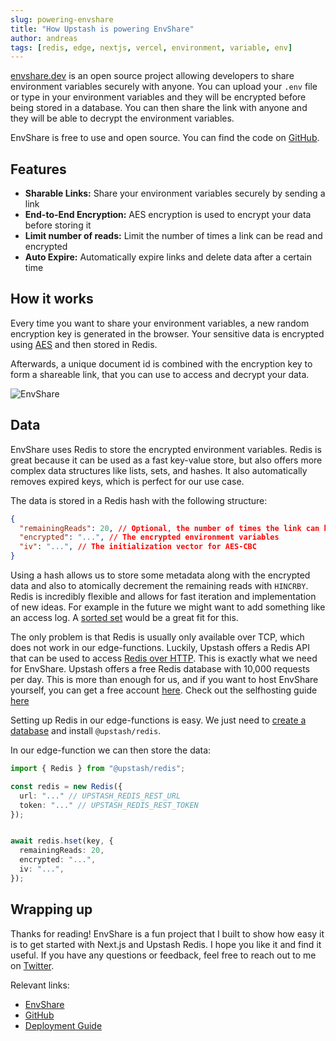 ```yaml
---
slug: powering-envshare
title: "How Upstash is powering EnvShare"
author: andreas
tags: [redis, edge, nextjs, vercel, environment, variable, env]
---
```


[envshare.dev](https://envshare.dev) is an open source project allowing developers to share environment variables securely with anyone.
You can upload your `.env` file or type in your environment variables and they will be encrypted before being stored in a database.
You can then share the link with anyone and they will be able to decrypt the environment variables.

EnvShare is free to use and open source. You can find the code on [GitHub](https://github.com/chronark/envshare).

## Features

- **Sharable Links:** Share your environment variables securely by sending a link
- **End-to-End Encryption:** AES encryption is used to encrypt your data before storing it
- **Limit number of reads:** Limit the number of times a link can be read and encrypted
- **Auto Expire:** Automatically expire links and delete data after a certain time

## How it works

Every time you want to share your environment variables, a new random encryption key is generated in the browser. 
Your sensitive data is encrypted using [AES](https://en.wikipedia.org/wiki/Advanced_Encryption_Standard) and then stored in Redis.

Afterwards, a unique document id is combined with the encryption key to form a shareable link, that you can use to access and decrypt your data.

![EnvShare](/blog/envshare/arch.png)

## Data

EnvShare uses Redis to store the encrypted environment variables. Redis is great because it can be used as a fast key-value store, but also offers more complex data structures like lists, sets, and hashes.
It also automatically removes expired keys, which is perfect for our use case.

The data is stored in a Redis hash with the following structure:

```json
{
  "remainingReads": 20, // Optional, the number of times the link can be read
  "encrypted": "...", // The encrypted environment variables
  "iv": "...", // The initialization vector for AES-CBC
}
```

Using a hash allows us to store some metadata along with the encrypted data and also to atomically decrement the remaining reads with `HINCRBY`.
Redis is incredibly flexible and allows for fast iteration and implementation of new ideas. For example in the future we might want to add something like an access log. A [sorted set](https://redis.io/docs/data-types/sorted-sets/) would be a great fit for this.

The only problem is that Redis is usually only available over TCP, which does not work in our edge-functions. Luckily, Upstash offers a Redis API that can be used to access [Redis over HTTP](https://docs.upstash.com/redis/features/restapi). This is exactly what we need for EnvShare.
Upstash offers a free Redis database with 10,000 requests per day. This is more than enough for us, and if you want to host EnvShare yourself, you can get a free account [here](https://console.upstash.com).
Check out the selfhosting guide [here](https://envshare.dev/deploy)

Setting up Redis in our edge-functions is easy. We just need to [create a database](https://console.upstash.com/redis) and install `@upstash/redis`.

In our edge-function we can then store the data:

```ts:/api/share.ts
import { Redis } from "@upstash/redis";

const redis = new Redis({
  url: "..." // UPSTASH_REDIS_REST_URL
  token: "..." // UPSTASH_REDIS_REST_TOKEN
});


await redis.hset(key, {
  remainingReads: 20,
  encrypted: "...",
  iv: "...",
});
```

## Wrapping up

Thanks for reading! EnvShare is a fun project that I built to show how easy it is to get started with Next.js and Upstash Redis. I hope you like it and find it useful. If you have any questions or feedback, feel free to reach out to me on [Twitter](https://twitter.com/chronark_).

Relevant links:
- [EnvShare](https://envshare.dev)
- [GitHub](https://github.com/chronark/envshare)
- [Deployment Guide](https://envshare.dev/deploy)
